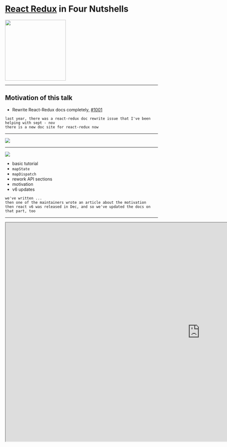 
# [React Redux](https://react-redux.js.org) in Four Nutshells

<img src="https://react-redux.js.org/img/redux.svg" width="200" />

---

## Motivation of this talk

- Rewrite React-Redux docs completely, [#1001](https://github.com/reduxjs/react-redux/issues/1001)

```notes
last year, there was a react-redux doc rewrite issue that I've been helping with sept - nov
there is a new doc site for react-redux now
```

---

![](./assets/docs-work.png)

---


<div style={{ padding: "2rem" }}>
  <img src="https://i.imgur.com/hd1rZE1.png" />
</div>

- basic tutorial
- `mapState`
- `mapDispatch`
- rework API sections
- motivation
- v6 updates

```notes
we've written ...
then one of the maintainers wrote an article about the motivation
then react v6 was released in Dec, and so we've updated the docs on that part, too
```

---

<iframe src="https://react-redux.js.org/" width="1280" height="720" />

check out [the new docsite](https://react-redux.js.org)

```notes
- docusaurus
- netlify
```

---

## What I've Learned 🤔

- 🤔 I know every little about the two libraries
- 🔮 Appreciate the design and implementation of the public APIs

```notes
i am, however, by no means an expert in this topic
on the contrary, throughout this process i've really learned how little I know about react redux

both redux and react redux are relatively small libraries
but are both core to many many apps

and by writing the doc i've learned to appreciate some of the design and implementation of the APIs
they are really really interesting and i cannot help but wanting to share with everyone
```

---

## What I've Also Learned ✌🏻

- 👍 They're constantly adapting to changes

  - React's new context API, `forwardRef`, [v6](https://github.com/reduxjs/react-redux/releases/tag/v6.0.0)
  - `hooks`, [#1063](https://github.com/reduxjs/react-redux/issues/1063)
  - Developers' requests, e.g. recent RFC _dynamic reducers_, [#1150](https://github.com/reduxjs/react-redux/issues/1150)

- ❤️ People are putting tremendous work into helping each other

```notes
and how both the libraries are constantly adapting to changes, be it the new APIs in the ecosystem, developers' requests,

context, for instance, react-redux v6 adapted to that, which we'll talk about later
hooks RFCs were published end of oct, people were excited about it
and there were a lot of interesting attempts around `useRedux`

and that people are putting tremendous work into helping each other

should have done this earlier but...
i never "feel ready" as in feel I've known enough to be able to give a talk
but i guess following the spirit of react knowledgeable
i should share the learning process because we're all constantly a work in progress
```

---

## React Redux in Four Nutshells

- 🌰 Using Redux with a UI
- 🌰 Performance Optimizations with `mapStateToProps`
- 🌰 Declarative API with `mapDispatchToProps`
- 🌰 React Redux v6

```notes
first i'd like to talk about how to use barebone redux by itself
then we'll look at the two main pieces of connect, mapState and mapDispatch
finally we'll take a look at react redux v6
```

